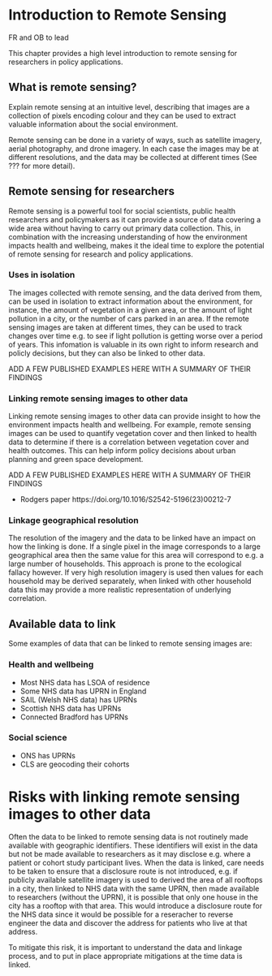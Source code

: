 # Introduction to Remote Sensing

FR and OB to lead

This chapter provides a high level introduction to remote sensing for researchers in policy applications.

## What is remote sensing?

Explain remote sensing at an intuitive level, describing that images are a collection of pixels encoding colour and they can be used to extract valuable information about the social environment.

Remote sensing can be done in a variety of ways, such as satellite imagery, aerial photography, and drone imagery. In each case the images may be at different resolutions, and the data may be collected at different times (See ??? for more detail). 

## Remote sensing for researchers

Remote sensing is a powerful tool for social scientists, public health researchers and policymakers as it can provide a source of data covering a wide area without having to carry out primary data collection. This, in combination with the increasing understanding of how the environment impacts health and wellbeing, makes it the ideal time to explore the potential of remote sensing for research and policy applications.

### Uses in isolation

The images collected with remote sensing, and the data derived from them, can be used in isolation to extract information about the environment, for instance, the amount of vegetation in a given area, or the amount of light pollution in a city, or the number of cars parked in an area. If the remote sensing images are taken at different times, they can be used to track changes over time e.g. to see if light pollution is getting worse over a period of years. This infomation is valuable in its own right to inform research and policly decisions, but they can also be linked to other data.

ADD A FEW PUBLISHED EXAMPLES HERE WITH A SUMMARY OF THEIR FINDINGS

### Linking remote sensing images to other data

Linking remote sensing images to other data can provide insight to how the environment impacts health and wellbeing. For example, remote sensing images can be used to quantify vegetation cover and then linked to health data to determine if there is a correlation between vegetation cover and health outcomes. This can help inform policy decisions about urban planning and green space development.

ADD A FEW PUBLISHED EXAMPLES HERE WITH A SUMMARY OF THEIR FINDINGS

- Rodgers paper https://doi.org/10.1016/S2542-5196(23)00212-7

### Linkage geographical resolution

The resolution of the imagery and the data to be linked have an impact on how the linking is done. If a single pixel in the image corresponds to a large geographical area then the same value for this area will correspond to e.g. a large number of households. This approach is prone to the ecological fallacy however. If very high resolution imagery is used then values for each household may be derived separately, when linked with other household data this may provide a more realistic representation of underlying correlation.

## Available data to link

Some examples of data that can be linked to remote sensing images are:

### Health and wellbeing
- Most NHS data has LSOA of residence
- Some NHS data has UPRN in England
- SAIL (Welsh NHS data) has UPRNs
- Scottish NHS data has UPRNs
- Connected Bradford has UPRNs

### Social science
- ONS has UPRNs
- CLS are geocoding their cohorts


# Risks with linking remote sensing images to other data

Often the data to be linked to remote sensing data is not routinely made available with geographic identifiers. These identifiers will exist in the data but not be made available to researchers as it may disclose e.g. where a patient or cohort study participant lives. When the data is linked, care needs to be taken to ensure that a disclosure route is not introduced, e.g. if publicly available satellite imagery is used to derived the area of all rooftops in a city, then linked to NHS data with the same UPRN, then made available to researchers (without the UPRN), it is possible that only one house in the city has a rooftop with that area. This would introduce a disclosure route for the NHS data since it would be possible for a reseracher to reverse engineer the data and discover the address for patients who live at that address. 

To mitigate this risk, it is important to understand the data and linkage process, and to put in place appropriate mitigations at the time data is linked.